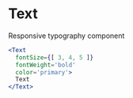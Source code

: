 
# Text

Responsive typography component

```jsx live=true
<Text
  fontSize={[ 3, 4, 5 ]}
  fontWeight='bold'
  color='primary'>
  Text
</Text>
```

